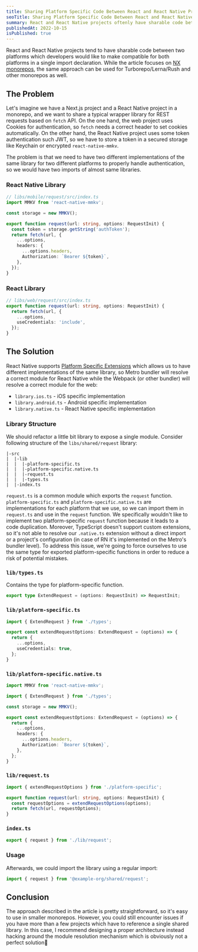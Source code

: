```yaml
---
title: Sharing Platform Specific Code Between React and React Native Projects in Monorepos
seoTitle: Sharing Platform Specific Code Between React and React Native Projects in Monorepos
summary: React and React Native projects oftenly have sharable code between two platforms which should be compatible for both platforms. While the article focuses on NX monorepos, the same approach can be used for Turborepo/Lerna/Rush and other monorepos as well.
publishedAt: 2022-10-15
isPublished: true
---
```


React and React Native projects tend to have sharable code between two platforms which developers would like to make compatible for both platforms in a single import declaration. While the article focuses on [NX monorepos](https://nx.dev/), the same approach can be used for Turborepo/Lerna/Rush and other monorepos as well.

## The Problem

Let's imagine we have a Next.js project and a React Native project in a monorepo, and we want to share a typical wrapper library for REST requests based on `fetch` API. On the one hand, the web project uses Cookies for authentication, so `fetch` needs a correct header to set cookies automatically. On the other hand, the React Native project uses some token authentication such JWT, so we have to store a token in a secured storage like Keychain or encrypted `react-native-mmkv`.

The problem is that we need to have two different implementations of the same library for two different platforms to properly handle authentication, so we would have two imports of almost same libraries.

### React Native Library

```ts
// libs/mobile/request/src/index.ts
import MMKV from 'react-native-mmkv';

const storage = new MMKV();

export function request(url: string, options: RequestInit) {
  const token = storage.getString('authToken');
  return fetch(url, {
    ...options,
    headers: {
      ...options.headers,
      Authorization: `Bearer ${token}`,
    },
  });
}
```

### React Library

```ts
// libs/web/request/src/index.ts
export function request(url: string, options: RequestInit) {
  return fetch(url, {
    ...options,
    useCredentials: 'include',
  });
}
```

## The Solution

React Native supports [Platform Specific Extensions](https://reactnative.dev/docs/platform-specific-code#platform-specific-extensions) which allows us to have different implementations of the same library, so Metro bundler will resolve a correct module for React Native while the Webpack (or other bundler) will resolve a correct module for the web:

* `library.ios.ts` - iOS specific implementation
* `library.android.ts` - Android specific implementation
* `library.native.ts` - React Native specific implementation

### Library Structure

We should refactor a little bit library to expose a single module. Consider following structure of the `libs/shared/request` library:

```
|-src
|  |-lib
|  |  |-platform-specific.ts
|  |  |-platform-specific.native.ts
|  |  |-request.ts
|  |  |-types.ts
|  |-index.ts
```

`request.ts` is a common module which exports the `request` function. `platform-specific.ts` and `platform-specific.native.ts` are implementations for each platform that we use, so we can import them in `request.ts` and use in the `request` function. We specifically wouldn't like to implement two platform-specific `request` function because it leads to a code duplication. Moreover, TypeScript doesn't support custom extensions, so it's not able to resolve our `.native.ts` extension without a direct import or a project's configuration (in case of RN it's implemented on the Metro's bundler level). To address this issue, we're going to force ourselves to use the same type for exported platform-specific functions in order to reduce a risk of potential mistakes.

### `lib/types.ts`

Contains the type for platform-specific function.

```ts
export type ExtendRequest = (options: RequestInit) => RequestInit;
```

### `lib/platform-specific.ts`

```ts
import { ExtendRequest } from './types';

export const extendRequestOptions: ExtendRequest = (options) => {
  return {
    ...options,
    useCredentials: true,
  };
}
```

### `lib/platform-specific.native.ts`

```ts
import MMKV from 'react-native-mmkv';

import { ExtendRequest } from './types';

const storage = new MMKV();

export const extendRequestOptions: ExtendRequest = (options) => {
  return {
    ...options,
    headers: {
      ...options.headers,
      Authorization: `Bearer ${token}`,
    },
  };
}
```

### `lib/request.ts`

```ts
import { extendRequestOptions } from './platform-specific';

export function request(url: string, options: RequestInit) {
  const requestOptions = extendRequestOptions(options);
  return fetch(url, requestOptions);
}
```

### `index.ts`

```ts
export { request } from './lib/request';
```

### Usage

Afterwards, we could import the library using a regular import:

```ts
import { request } from '@example-org/shared/request';
```

## Conclusion

The approach described in the article is pretty straightforward, so it's easy to use in smaller monorepos. However, you could still encounter issues if you have more than a few projects which have to reference a single shared library. In this case, I recommend designing a proper architecture instead hacking around the module resolution mechanism which is obviously not a perfect solution🙂
